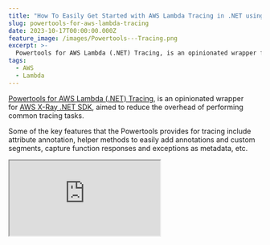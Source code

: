 ```yaml
---
title: "How To Easily Get Started with AWS Lambda Tracing in .NET using Powertools"
slug: powertools-for-aws-lambda-tracing
date: 2023-10-17T00:00:00.000Z
feature_image: /images/Powertools---Tracing.png
excerpt: >-
  Powertools for AWS Lambda (.NET) Tracing, is an opinionated wrapper for AWS X-Ray .NET SDK, aimed to reduce the overhead of performing common tracing tasks. Let's explore how to easily get started with using the Lambda Powertools Tracing library when building AWS Lambda Functions in .NET.
tags:
  - AWS
  - Lambda
---
```

[Powertools for AWS Lambda (.NET) Tracing](https://docs.powertools.aws.dev/lambda/dotnet/core/tracing/), is an opinionated wrapper for [AWS X-Ray .NET SDK](https://github.com/aws/aws-xray-sdk-dotnet/), aimed to reduce the overhead of performing common tracing tasks.

Some of the key features that the Powertools provides for tracing include attribute annotation, helper methods to easily add annotations and custom segments, capture function responses and exceptions as metadata, etc.

<iframe src="https://www.youtube.com/embed/m8JL-aYrLHw?feature=oembed" />

In this blog post, let’s explore how to easily get started with using the Lambda Powertools Tracing library when building AWS Lambda Functions in .NET.

## Enabling Lambda Powertools Tracing

To see the Lambda Powertools Tracing library in action, let's first create a Lambda Function.

Let's use the [AWS Lambda Annotations Library](/blog/aws-lambda-annotation-framework/) to quickly create an API Endpoint using Lambda backend.

To an empty Lambda function project add `Amazon.Lambda.Annotations`, `Amazon.Lambda.APIGatewayEvents` and `AWS.Lambda.Powertools.Tracing` NuGet packages.

To enable Tracing all we need to do is add the `Tracing` attribute to the required Lambda function handler as shown below.

For this function to write to AWS Cloudwatch and AWS X-Ray it needs the appropriate permissions. The `AWSXRayDaemonWriteAccess` and `AWSLambdaBasicExecutionRole` are in-built role policies that give the required permissions.

```csharp
[LambdaFunction(Policies = "AWSXRayDaemonWriteAccess, AWSLambdaBasicExecutionRole")]
[HttpApi(LambdaHttpMethod.Get, template: "/{cityName}")]
[Tracing]
public List<WeatherForecast> GetWeather(string cityName, ILambdaContext context)
{
    return new List<WeatherForecast>
    {
        new WeatherForecast        
        {
            CityName = cityName, 
            Date = DateTime.Today, 
            TemperatureC = Random.Shared.Next(-10, 50)
        }
    };
}

```

The Function returns a hardcoded list of `WeatherForecast` objects for a given `cityName`.

Once deployed to AWS, make sure to enable 'Active Tracing' for the Lambda function under the 'Monitoring and operations tools' in the Configuration section of the Lambda Function.

![](/images/image-3.png)

Enable Active Tracing on the AWS Lambda Function deployed for it to start capturing trace information.

As you make requests to the API Gateway endpoint for the deployed API endpoint, it starts collecting trace information for the API request.

You can view the Trace under the Monitor → Traces section for the AWS Lambda Function.

![](/images/image-4.png)

X-Ray Trace information summary for the AWS Lambda Function in the AWS Console. It shows the Service map and also the associated traces.

You can drill into each of the Trace entries to see more details about the specific trace entry.

![](/images/image-5.png)

Trace detail for a Lambda Function API invocation. It shows all the segments and subsegments created from the Lambda Function code.

If you are new to AWS X-Ray, check out the video below to get started.

<iframe src="https://www.youtube.com/embed/tydJnCNJgCc?feature=oembed" />

### Additional Segments

The Tracing library allows capturing additional sub-segments for the main function call.

You can do this by annotating any of the C# Functions with the `Tracing` attribute like before, or explicitly using the helper method `WithSubsegment` on the `Tracing` class.

Below is an example function that the main Lambda Function Handler calls into now to generate the fake WeatherForecast data.

By annotating the function with the `Tracing` attribute, the function gets automatically traced as a sub-segment.

```csharp
[Tracing]
public async Task<List<WeatherForecast>> GenerateFakeDataWithDelay(string cityName)
{
    await Task.Delay(1000);

    Tracing.WithSubsegment(
            "TimeConsumingSubProcess", async _ => { await Task.Delay(500); });
            
    return new List<WeatherForecast>
    {
        new WeatherForecast
        {
            CityName = cityName, 
            Date = DateTime.Today, 
            TemperatureC = Random.Shared.Next(-10, 50)
        }
    };
}

```

You can see the new sub-segments for the new traces in the AWS Console as shown below.

![](/images/image-6.png)

AWS Lambda Function trace showing additional sub-segments logged using the Tracing attribute and also the helper method.

## Annotations and Metadata

AWS X-Ray allows the recording of additional information about requests, the environment, or the application with annotations and metadata.

Annotations and Metadata are attached to the segment or sub-segment and are both key-value pairs.

Annotations are indexed for use with filter expressions while Metadata are not indexed and cannot be used in the filter expressions.

The `Tracing` class from the Powertools Tracing library exposes two methods, `AddAnnotation` and `AddMetadata` to add annotations and metadata to the trace segment.

```csharp

Tracing.AddAnnotation("City", cityName);

Tracing.AddMetadata("Count", results.Count);

```

Annotations and Metadata are shown under the corresponding segment detail in the AWS Console as key-value pairs, as shown in the screenshot below.

![](/images/image-8.png)

Annotations and Metadata are shown as key-value pairs under the corresponding segment detail in the AWS Console.

## Instrumenting Other AWS Services

Often when building Lambda Functions we integrate with other AWS Services, like DynamoDB, SQS, SNS, Secrets Manager, etc. In these cases, you use the appropriate .NET Nuget packages to talk to these services.

You can instrument all calls made using the AWS SDK for .NET clients by calling the `RegisterForAllServices` method on the `Tracing` class. Ensure to make this call before the .NET client is instantiated.

The below code shows how to register the DynamoDB client to be captured into the Trace information.

```csharp
public Function()
{
    Tracing.RegisterForAllServices();
    dynamoDbContext = new DynamoDBContext(new AmazonDynamoDBClient());
}

```

In the `Function` constructor, before creating the `DynamoDBContext` instance, call the `RegisterForAllServices` helper function.

The actual Lambda function code now uses the `DynamoDBContext` to retrieve Weather forecast data for a given city name.

```csharp
[LambdaFunction(Role = "@WeatherApiLambdaExecutionRole")]
[HttpApi(LambdaHttpMethod.Get, template: "/{cityName}")]
[Tracing(Namespace = "GetWeather")]
public async Task<List<WeatherForecast>> GetWeather(string cityName, ILambdaContext context)
{
    Tracing.AddAnnotation("City", cityName);

    var results = await dynamoDbContext.QueryAsync<WeatherForecast>(cityName).GetRemainingAsync();
    Tracing.AddMetadata("Count", results.Count);

    return results;
}

```

You can see the calls to DynamoDB in the trace information as shown below in the screenshot.

<Figure src="/images/image-7.png" caption="AWS X-Ray Trace information showing calls to DynamoDB and the information related to it." />

Similarly, you can show the trace information to any external AWS Services and also other HTTP client calls that you make from your application.

This makes it very easy to keep track of tracing information to external dependencies.
